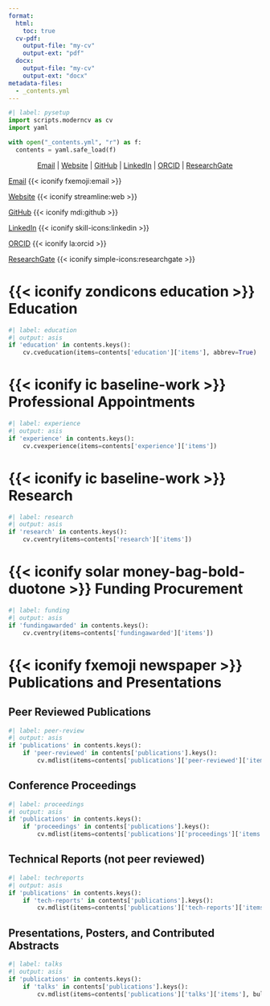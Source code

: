 ```yaml
---
format:
  html:
    toc: true
  cv-pdf:
    output-file: "my-cv"
    output-ext: "pdf"
  docx:
    output-file: "my-cv"
    output-ext: "docx"
metadata-files:
  - _contents.yml
---
```


```python
#| label: pysetup
import scripts.moderncv as cv
import yaml

with open("_contents.yml", "r") as f:
  contents = yaml.safe_load(f)
```

<!-- Header rendering for docx -->

::: {.content-visible when-format="docx"}

<div style="text-align: center">

[Email](mailto:{{< meta contact.email >}}) |  [Website]({{< meta contact.website >}}) | [GitHub](https://github.com/{{< meta contact.github >}}) | [LinkedIn](https://www.linkedin.com/in/{{< meta contact.linkedin >}}) | [ORCID](https://orcid.org/{{< meta contact.orcid >}}) | [ResearchGate](https://www.researchgate.net/profile/{{< meta contact.researchgate >}})

</div>

:::

<!-- Rendering for website -->

::: {.content-visible when-format="html"}
::: {.column-margin .right-align}

[Email](mailto:{{< meta contact.email >}}) {{< iconify fxemoji:email >}}

[Website]({{< meta contact.website >}}) {{< iconify streamline:web >}}

[GitHub](https://github.com/{{< meta contact.github >}}) {{< iconify mdi:github >}}

[LinkedIn](https://www.linkedin.com/in/{{< meta contact.linkedin >}}) {{< iconify skill-icons:linkedin >}}

[ORCID](https://orcid.org/{{< meta contact.orcid >}}) {{< iconify la:orcid >}}

[ResearchGate](https://www.researchgate.net/profile/{{< meta contact.researchgate >}}) {{< iconify simple-icons:researchgate >}}

:::
:::

<!-- Education -->
# {{< iconify zondicons education >}} Education
 
```python
#| label: education
#| output: asis
if 'education' in contents.keys():
    cv.cveducation(items=contents['education']['items'], abbrev=True)
```

<!-- Experience -->
# {{< iconify ic baseline-work >}} Professional Appointments

```python
#| label: experience
#| output: asis
if 'experience' in contents.keys():
    cv.cvexperience(items=contents['experience']['items'])
```

# {{< iconify ic baseline-work >}} Research

```python
#| label: research
#| output: asis
if 'research' in contents.keys():
    cv.cventry(items=contents['research']['items'])
```

<!-- Funding -->
# {{< iconify solar money-bag-bold-duotone >}} Funding Procurement

```python
#| label: funding
#| output: asis
if 'fundingawarded' in contents.keys():
    cv.cventry(items=contents['fundingawarded']['items'])
```

<!-- Publications -->
# {{< iconify fxemoji newspaper >}} Publications and Presentations

## Peer Reviewed Publications

```python
#| label: peer-review
#| output: asis
if 'publications' in contents.keys():
    if 'peer-reviewed' in contents['publications'].keys():
        cv.mdlist(items=contents['publications']['peer-reviewed']['items'], bullets=False)
```

## Conference Proceedings

```python
#| label: proceedings
#| output: asis
if 'publications' in contents.keys():
    if 'proceedings' in contents['publications'].keys():
        cv.mdlist(items=contents['publications']['proceedings']['items'], bullets=False)
```

## Technical Reports (not peer reviewed)

```python
#| label: techreports
#| output: asis
if 'publications' in contents.keys():
    if 'tech-reports' in contents['publications'].keys():
        cv.mdlist(items=contents['publications']['tech-reports']['items'], bullets=False)
```

## Presentations, Posters, and Contributed Abstracts

```python
#| label: talks
#| output: asis
if 'publications' in contents.keys():
    if 'talks' in contents['publications'].keys():
        cv.mdlist(items=contents['publications']['talks']['items'], bullets=False)
```